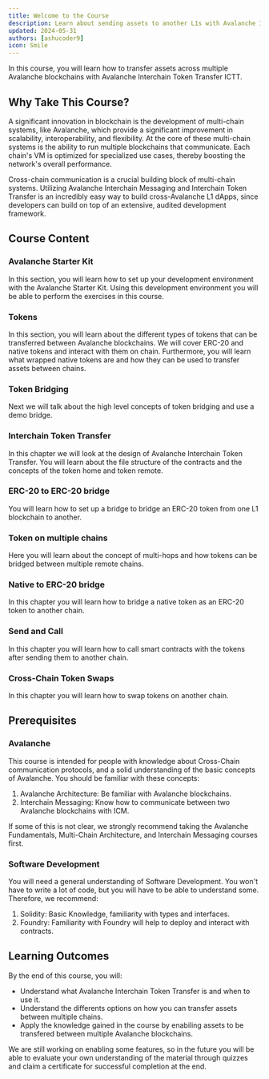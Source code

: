 ```yaml
---
title: Welcome to the Course
description: Learn about sending assets to another L1s with Avalanche Interchain Token Transfer.
updated: 2024-05-31
authors: [ashucoder9]
icon: Smile
---
```


In this course, you will learn how to transfer assets across multiple Avalanche blockchains with Avalanche Interchain Token Transfer ICTT.

## Why Take This Course?

A significant innovation in blockchain is the development of multi-chain systems, like Avalanche, which provide a significant improvement in scalability, interoperability, and flexibility. At the core of these multi-chain systems is the ability to run multiple blockchains that communicate. Each chain's VM is optimized for specialized use cases, thereby boosting the network's overall performance.

Cross-chain communication is a crucial building block of multi-chain systems. Utilizing Avalanche Interchain Messaging and Interchain Token Transfer is an incredibly easy way to build cross-Avalanche L1 dApps, since developers can build on top of an extensive, audited development framework. 

## Course Content

### Avalanche Starter Kit

In this section, you will learn how to set up your development environment with the Avalanche Starter Kit. Using this development environment you will be able to perform the exercises in this course.

### Tokens

In this section, you will learn about the different types of tokens that can be transferred between Avalanche blockchains. We will cover ERC-20 and native tokens and interact with them on chain. Furthermore, you will learn what wrapped native tokens are and how they can be used to transfer assets between chains.

### Token Bridging

Next we will talk about the high level concepts of token bridging and use a demo bridge.

### Interchain Token Transfer

In this chapter we will look at the design of Avalanche Interchain Token Transfer. You will learn about the file structure of the contracts and the concepts of the token home and token remote.

### ERC-20 to ERC-20 bridge

You will learn how to set up a bridge to bridge an ERC-20 token from one L1 blockchain to another.

### Token on multiple chains

Here you will learn about the concept of multi-hops and how tokens can be bridged between multiple remote chains.

### Native to ERC-20 bridge

In this chapter you will learn how to bridge a native token as an ERC-20 token to another chain.

### Send and Call

In this chapter you will learn how to call smart contracts with the tokens after sending them to another chain.

### Cross-Chain Token Swaps

In this chapter you will learn how to swap tokens on another chain.

## Prerequisites

### Avalanche

This course is intended for people with knowledge about Cross-Chain communication protocols, and a solid understanding of the basic concepts of Avalanche. You should be familiar with these concepts:

1. Avalanche Architecture: Be familiar with Avalanche blockchains.
2. Interchain Messaging: Know how to communicate between two Avalanche blockchains with ICM. 

If some of this is not clear, we strongly recommend taking the Avalanche Fundamentals, Multi-Chain Architecture, and Interchain Messaging courses first.

### Software Development

You will need a general understanding of Software Development. You won't have to write a lot of code, but you will have to be able to understand some. Therefore, we recommend:

1. Solidity: Basic Knowledge, familiarity with types and interfaces. 
2. Foundry: Familiarity with Foundry will help to deploy and interact with contracts. 

## Learning Outcomes

By the end of this course, you will:

- Understand what Avalanche Interchain Token Transfer is and when to use it.
- Understand the differents options on how you can transfer assets between multiple chains.
- Apply the knowledge gained in the course by enabiling assets to be transfered between multiple Avalanche blockchains.

We are still working on enabling some features, so in the future you will be able to evaluate your own understanding of the material through quizzes and claim a certificate for successful completion at the end.

